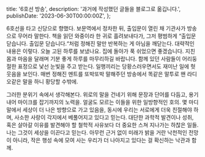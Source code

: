   title: '6호선 방송',
  description: '과거에 작성했던 글들을 블로그로 옮깁니다.',
  publishDate: '2023-06-30T00:00:00Z',
};

6호선을 타고 신당으로 향했다. 보문역에서 정차한 뒤, 출입문이 열린 채 기관사가 방송으로 무어라 말한다. 책을 읽던 와중이라 한 귀로 흘려보내다가, 그저 평범하게 “출입문 닫습니다. 출입문 닫습니다.“처럼 정해진 말만 반복하는 게 아님을 깨닫는다. 대략적인 내용은 이렇다. 오늘 고된 하루를 보냈나요. 집에 돌아가 푹 쉬었으면 좋겠습니다. 지친 몸과 마음을 달래며 기분 좋게 하루를 마무리하길 바랍니다. 함께 있던 사람들이 어리둥절한 표정으로 낯선 눈빛을 주고 받는다. 일행끼리는 당황스러우면서도 재미난 일에 헛웃음을 보인다. 매번 정해진 멘트를 또박또박 말해주던 방송에서 똑같은 말투로 왠 라디오같은 말을 하니 황당할 수밖에.

그러한 분위기 속에서 생각해본다. 위로의 말을 건네기 위해 문장과 단어를 다듬고, 용기내어 마이크를 잡기까지의 노력을. 얼굴도 모르는 이들을 위한 일방향적인 호의. 몇 마디 말에서 세상이 더 나은 방향으로 가고 있음을, 동시에 우리는 서로에게 더욱 친절해야 하며, 사소한 사랑이 각지에서 베풀어지고 있다고 믿는다. 대단한 과학적 발견이나 성취, 혹은 살아갈 이유를 발견해야 할 철학적 사유보다 더 중요한 스쳐 지나가는 하찮은 일들. 나는 그것이 세상을 이끈다고 믿는다. 아무런 근거 없이 미래가 밝을 거란 낙천적인 전망이 아니라, 작은 행성 속에 모여 사는 우리가 더 나아지고 있다는 걸 확신하는 낙관과 함께.
